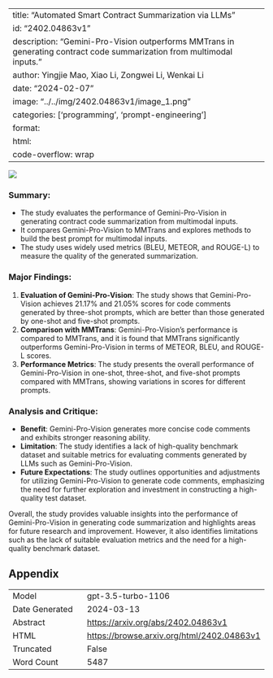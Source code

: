 
---
title: "Automated Smart Contract Summarization via LLMs"
id: "2402.04863v1"
description: "Gemini-Pro-Vision outperforms MMTrans in generating contract code summarization from multimodal inputs."
author: Yingjie Mao, Xiao Li, Zongwei Li, Wenkai Li
date: "2024-02-07"
image: "../../img/2402.04863v1/image_1.png"
categories: ['programming', 'prompt-engineering']
format:
  html:
    code-overflow: wrap
---

![](../../img/2402.04863v1/image_1.png)

### **Summary:**
- The study evaluates the performance of Gemini-Pro-Vision in generating contract code summarization from multimodal inputs.
- It compares Gemini-Pro-Vision to MMTrans and explores methods to build the best prompt for multimodal inputs.
- The study uses widely used metrics (BLEU, METEOR, and ROUGE-L) to measure the quality of the generated summarization.

### Major Findings:
1. **Evaluation of Gemini-Pro-Vision**: The study shows that Gemini-Pro-Vision achieves 21.17% and 21.05% scores for code comments generated by three-shot prompts, which are better than those generated by one-shot and five-shot prompts.
2. **Comparison with MMTrans**: Gemini-Pro-Vision's performance is compared to MMTrans, and it is found that MMTrans significantly outperforms Gemini-Pro-Vision in terms of METEOR, BLEU, and ROUGE-L scores.
3. **Performance Metrics**: The study presents the overall performance of Gemini-Pro-Vision in one-shot, three-shot, and five-shot prompts compared with MMTrans, showing variations in scores for different prompts.

### Analysis and Critique:
- **Benefit**: Gemini-Pro-Vision generates more concise code comments and exhibits stronger reasoning ability.
- **Limitation**: The study identifies a lack of high-quality benchmark dataset and suitable metrics for evaluating comments generated by LLMs such as Gemini-Pro-Vision.
- **Future Expectations**: The study outlines opportunities and adjustments for utilizing Gemini-Pro-Vision to generate code comments, emphasizing the need for further exploration and investment in constructing a high-quality test dataset.

Overall, the study provides valuable insights into the performance of Gemini-Pro-Vision in generating code summarization and highlights areas for future research and improvement. However, it also identifies limitations such as the lack of suitable evaluation metrics and the need for a high-quality benchmark dataset.

## Appendix

|          |          |
|----------|----------|
| Model     | gpt-3.5-turbo-1106       |
| Date Generated     | 2024-03-13       |
| Abstract | [https://arxiv.org/abs/2402.04863v1](https://arxiv.org/abs/2402.04863v1)        |
| HTML     | [https://browse.arxiv.org/html/2402.04863v1](https://browse.arxiv.org/html/2402.04863v1)       |
| Truncated       | False       |
| Word Count       | 5487       |
